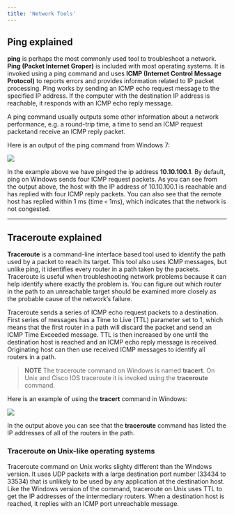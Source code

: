 ```yaml
---
title: 'Network Tools'
---
```


## Ping explained

**ping** is perhaps the most commonly used tool to troubleshoot a network. **Ping (Packet Internet Groper)** is included with most operating systems. It is invoked using a ping command and uses **ICMP (Internet Control Message Protocol)** to reports errors and provides information related to IP packet processing. Ping works by sending an ICMP echo request message to the specified IP address. If the computer with the destination IP address is reachable, it responds with an ICMP echo reply message.

A ping command usually outputs some other information about a network performance, e.g. a round-trip time, a time to send an ICMP request packetand receive an ICMP reply packet.

Here is an output of the ping command from Windows 7:

![](https://drive.google.com/uc?export=view&id=1y_89h7mFq6c4jF7gFl_ZAWrqhLoB5lnk)

In the example above we have pinged the ip address **10.10.100.1**. By default, ping on Windows sends four ICMP request packets. As you can see from the output above, the host with the IP address of 10.10.100.1 is reachable and has replied with four ICMP reply packets. You can also see that the remote host has replied within 1 ms (time `<` 1ms), which indicates that the network is not congested.

---

## Traceroute explained

**Traceroute** is a command-line interface based tool used to identify the path used by a packet to reach its target. This tool also uses ICMP messages, but unlike ping, it identifies every router in a path taken by the packets. Traceroute is useful when troubleshooting network problems because it can help identify where exactly the problem is. You can figure out which router in the path to an unreachable target should be examined more closely as the probable cause of the network’s failure.

Traceroute sends a series of ICMP echo request packets to a destination. First series of messages has a Time to Live (TTL) parameter set to 1, which means that the first router in a path will discard the packet and send an ICMP Time Exceeded message. TTL is then increased by one until the destination host is reached and an ICMP echo reply message is received. Originating host can then use received ICMP messages to identify all routers in a path.

> **NOTE**
The traceroute command on Windows is named **tracert**. On Unix and Cisco IOS traceroute it is invoked using the **traceroute** command.

Here is an example of using the **tracert** command in Windows:

![](https://drive.google.com/uc?export=view&id=10DT2iyKeN444T-Avt_CZfummGVjp3rB9)

In the output above you can see that the **traceroute** command has listed the IP addresses of all of the routers in the path.

### Traceroute on Unix-like operating systems

Traceroute command on Unix works slighty different than the Windows version. It uses UDP packets with a large destination port number (33434 to 33534) that is unlikely to be used by any application at the destination host. Like the Windows version of the command, traceroute on Unix uses TTL to get the IP addresses of the intermediary routers. When a destination host is reached, it replies with an ICMP port unreachable message.